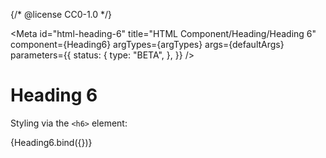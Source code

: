 {/* @license CC0-1.0 */}


<Meta
  id="html-heading-6"
  title="HTML Component/Heading/Heading 6"
  component={Heading6}
  argTypes={argTypes}
  args={defaultArgs}
  parameters={{
    status: {
      type: "BETA",
    },
  }}
/>

# Heading 6

Styling via the `<h6>` element:

<Canvas>
  <Story name="Default" args={exampleArgs}>
    {Heading6.bind({})}
  </Story>
</Canvas>

<ArgsTable story="Default" />
